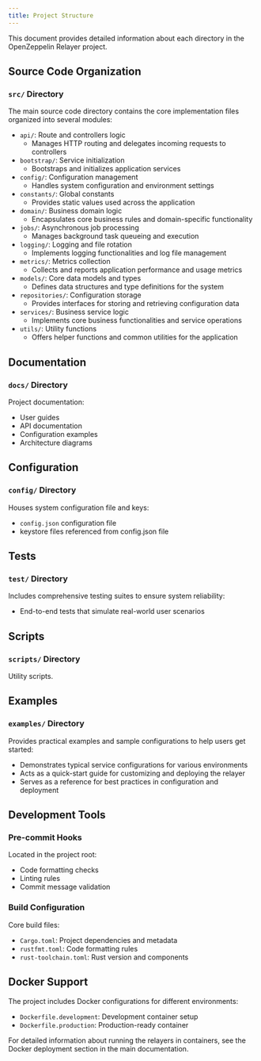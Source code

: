 ```yaml
---
title: Project Structure
---
```


This document provides detailed information about each directory in the OpenZeppelin Relayer project.

## Source Code Organization

### `src/` Directory
The main source code directory contains the core implementation files organized into several modules:

* `api/`: Route and controllers logic
  * Manages HTTP routing and delegates incoming requests to controllers
* `bootstrap/`: Service initialization
  * Bootstraps and initializes application services
* `config/`: Configuration management
  * Handles system configuration and environment settings
* `constants/`: Global constants
  * Provides static values used across the application
* `domain/`: Business domain logic
  * Encapsulates core business rules and domain-specific functionality
* `jobs/`: Asynchronous job processing
  * Manages background task queueing and execution
* `logging/`: Logging and file rotation
  * Implements logging functionalities and log file management
* `metrics/`: Metrics collection
  * Collects and reports application performance and usage metrics
* `models/`: Core data models and types
  * Defines data structures and type definitions for the system
* `repositories/`: Configuration storage
  * Provides interfaces for storing and retrieving configuration data
* `services/`: Business service logic
  * Implements core business functionalities and service operations
* `utils/`: Utility functions
  * Offers helper functions and common utilities for the application

## Documentation

### `docs/` Directory
Project documentation:

* User guides
* API documentation
* Configuration examples
* Architecture diagrams

## Configuration

### `config/` Directory

Houses system configuration file and keys:

* `config.json` configuration file
* keystore files referenced from config.json file

## Tests

### `test/` Directory

Includes comprehensive testing suites to ensure system reliability:

* End-to-end tests that simulate real-world user scenarios

## Scripts

### `scripts/` Directory

Utility scripts.

## Examples

### `examples/` Directory

Provides practical examples and sample configurations to help users get started:

* Demonstrates typical service configurations for various environments
* Acts as a quick-start guide for customizing and deploying the relayer
* Serves as a reference for best practices in configuration and deployment

## Development Tools

### Pre-commit Hooks
Located in the project root:

* Code formatting checks
* Linting rules
* Commit message validation

### Build Configuration
Core build files:

* `Cargo.toml`: Project dependencies and metadata
* `rustfmt.toml`: Code formatting rules
* `rust-toolchain.toml`: Rust version and components

## Docker Support

The project includes Docker configurations for different environments:

* `Dockerfile.development`: Development container setup
* `Dockerfile.production`: Production-ready container



For detailed information about running the relayers in containers, see the Docker deployment section in the main documentation.
